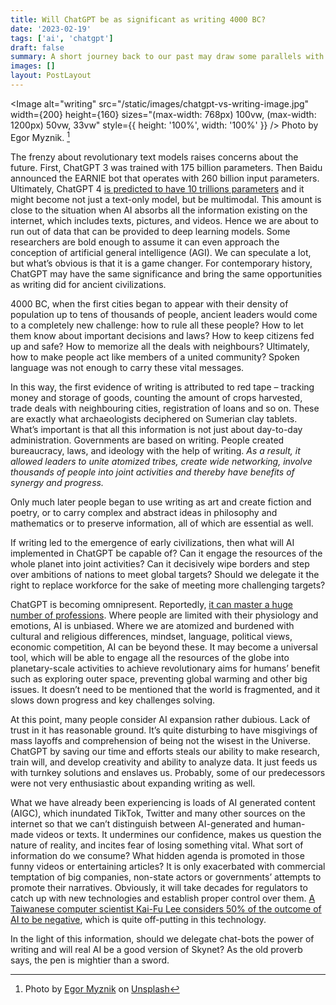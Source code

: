 ```yaml
---
title: Will ChatGPT be as significant as writing 4000 BC?
date: '2023-02-19'
tags: ['ai', 'chatgpt']
draft: false
summary: A short journey back to our past may draw some parallels with our future.
images: []
layout: PostLayout
---
```


<Image alt="writing" src="/static/images/chatgpt-vs-writing-image.jpg"
    width={200}
    height={160}
    sizes="(max-width: 768px) 100vw,
          (max-width: 1200px) 50vw,
          33vw"
    style={{ height: '100%', width: '100%' }}
 />
Photo by Egor Myznik. [^1]


The frenzy about revolutionary text models raises concerns about the future. First, ChatGPT 3 was trained with 175 billion parameters. Then Baidu announced the EARNIE bot that operates with 260 billion input parameters. Ultimately, ChatGPT 4 [is predicted to have 10 trillions parameters](https://www.forbes.com/sites/robtoews/2022/12/20/10-ai-predictions-for-2023/?sh=8669cdbfab7f) and it might become not just a text-only model, but be multimodal. This amount is close to the situation when AI absorbs all the information existing on the internet, which includes texts, pictures, and videos. Hence we are about to run out of data that can be provided to deep learning models. Some researchers are bold enough to assume it can even approach the conception of artificial general intelligence (AGI). We can speculate a lot, but what’s obvious is that it is a game changer. For contemporary history, ChatGPT may have the same significance and bring the same opportunities as writing did for ancient civilizations.

4000 BC, when the first cities began to appear with their density of population up to tens of thousands of people, ancient leaders would come to a completely new challenge: how to rule all these people? How to let them know about important decisions and laws? How to keep citizens fed up and safe? How to memorize all the deals with neighbours? Ultimately, how to make people act like members of a united community? Spoken language was not enough to carry these vital messages.

In this way, the first evidence of writing is attributed to red tape – tracking money and storage of goods, counting the amount of crops harvested, trade deals with neighbouring cities, registration of loans and so on. These are exactly what archaeologists deciphered on Sumerian clay tablets. What’s important is that all this information is not just about day-to-day administration. Governments are based on writing. People created bureaucracy, laws, and ideology with the help of writing. *As a result, it allowed leaders to unite atomized tribes, create wide networking, involve thousands of people into joint activities and thereby have benefits of synergy and progress.*

Only much later people began to use writing as art and create fiction and poetry, or to carry complex and abstract ideas in philosophy and mathematics or to preserve information, all of which are essential as well.

If writing led to the emergence of early civilizations, then what will AI implemented in ChatGPT be capable of? Can it engage the resources of the whole planet into joint activities? Can it decisively wipe borders and step over ambitions of nations to meet global targets? Should we delegate it the right to replace workforce for the sake of meeting more challenging targets?

ChatGPT is becoming omnipresent. Reportedly, [it can master a huge number of professions](https://github.com/f/awesome-chatgpt-prompts). Where people are limited with their physiology and emotions, AI is unbiased. Where we are atomized and burdened with cultural and religious differences, mindset, language, political views, economic competition, AI can be beyond these. It may become a universal tool, which will be able to engage all the resources of the globe into planetary-scale activities to achieve revolutionary aims for humans’ benefit such as exploring outer space, preventing global warming and other big issues. It doesn’t need to be mentioned that the world is fragmented, and it slows down progress and key challenges solving.

At this point, many people consider AI expansion rather dubious. Lack of trust in it has reasonable ground. It’s quite disturbing to have misgivings of mass layoffs and comprehension of being not the wisest in the Universe. ChatGPT by saving our time and efforts steals our ability to make research, train will, and develop creativity and ability to analyze data. It just feeds us with turnkey solutions and enslaves us. Probably, some of our predecessors were not very enthusiastic about expanding writing as well.

What we have already been experiencing is loads of AI generated content (AIGC), which inundated TikTok, Twitter and many other sources on the internet so that we can’t distinguish between AI-generated and human-made videos or texts. It undermines our confidence, makes us question the nature of reality, and incites fear of losing something vital. What sort of information do we consume? What hidden agenda is promoted in those funny videos or entertaining articles? It is only exacerbated with commercial temptation of big companies, non-state actors or governments’ attempts to promote their narratives. Obviously, it will take decades for regulators to catch up with new technologies and establish proper control over them. [A Taiwanese computer scientist Kai-Fu Lee considers 50% of the outcome of AI to be negative](https://www.youtube.com/watch?v=JGiLz_Jx9uI&t=11510s), which is quite off-putting in this technology.

In the light of this information, should we delegate chat-bots the power of writing and will real AI be a good version of Skynet? As the old proverb says, the pen is mightier than a sword.

[^1]: Photo by [Egor Myznik](https://unsplash.com/@vonshnauzer) on [Unsplash](https://unsplash.com/photos/of_azYsANQY)

